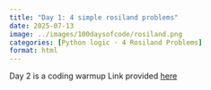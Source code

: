 ```yaml
---
title: "Day 1: 4 simple rosiland problems"
date: 2025-07-13
image: ../images/100daysofcode/rosiland.png
categories: [Python logic · 4 Rosiland Problems]
format: html
---
```

Day 2 is a coding warmup Link provided [here](https://github.com/ZackBioData/100days-of-coding/tree/main/Day%202%20-%204%20rosiland%20problems) 




